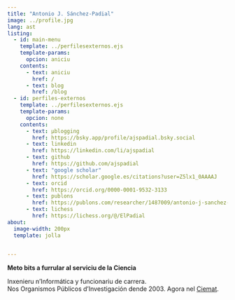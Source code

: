 ```yaml
---
title: "Antonio J. Sánchez-Padial"
image: ../profile.jpg
lang: ast
listing:
  - id: main-menu
    template: ../perfilesexternos.ejs
    template-params:
      opcion: aniciu
    contents:
      - text: aniciu
        href: /
      - text: blog
        href: /blog
  - id: perfiles-externos
    template: ../perfilesexternos.ejs
    template-params:
      opcion: none
    contents:
      - text: µblogging
        href: https://bsky.app/profile/ajspadial.bsky.social
      - text: linkedin
        href: https://linkedin.com/li/ajspadial
      - text: github
        href: https://github.com/ajspadial
      - text: "google scholar"
        href: https://scholar.google.es/citations?user=Z5lx1_0AAAAJ
      - text: orcid
        href: https://orcid.org/0000-0001-9532-3133
      - text: publons
        href: https://publons.com/researcher/1487009/antonio-j-sanchez-padial/
      - text: lichess
        href: https://lichess.org/@/ElPadial
about:
  image-width: 200px
  template: jolla
 

---
```


::: {#main-menu}
:::

<strong>Meto bits a furrular al serviciu de la Ciencia</strong>

Inxenieru n'Informática y funcionariu de carrera.<br/>
Nos Organismos Públicos d'Investigación dende 2003. Agora nel [Ciemat](https://www.ciemat.es).

::: {#perfiles-externos}
:::

